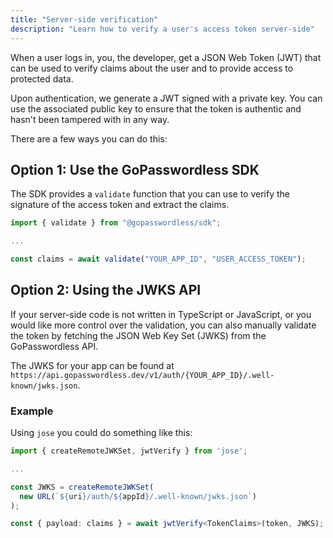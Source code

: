 ```yaml
---
title: "Server-side verification"
description: "Learn how to verify a user's access token server-side"
---
```


When a user logs in, you, the developer, get a JSON Web Token (JWT) that can be used to verify claims about the user and to provide access to
protected data.

Upon authentication, we generate a JWT signed with a private key. You can use the associated public key to ensure that the token
is authentic and hasn't been tampered with in any way.

There are a few ways you can do this:

## Option 1: Use the GoPasswordless SDK

The SDK provides a `validate` function that you can use to verify the signature of the access token and extract the claims.

```typescript
import { validate } from "@gopasswordless/sdk";

...

const claims = await validate("YOUR_APP_ID", "USER_ACCESS_TOKEN");
```

## Option 2: Using the JWKS API

If your server-side code is not written in TypeScript or JavaScript, or you would like more control over the validation, you can also manually validate the token by fetching the JSON Web Key Set (JWKS) from the GoPasswordless API.

The JWKS for your app can be found at `https://api.gopasswordless.dev/v1/auth/{YOUR_APP_ID}/.well-known/jwks.json`.

### Example

Using `jose` you could do something like this:

```typescript
import { createRemoteJWKSet, jwtVerify } from 'jose';

...

const JWKS = createRemoteJWKSet(
  new URL(`${uri}/auth/${appId}/.well-known/jwks.json`)
);

const { payload: claims } = await jwtVerify<TokenClaims>(token, JWKS);
```
